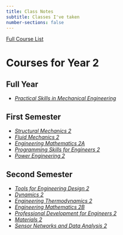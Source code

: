 ```yaml
---
title: Class Notes
subtitle: Classes I've taken
number-sections: false
---
```


[Full Course List](Class_Notes/courses.qmd)

# Courses for Year 2

## Full Year

- [*Practical Skills in Mechanical Engineering*](2_Prac_Skills/2_Prac_Skills.qmd)

## First Semester

- [*Structural Mechanics 2*](2A_Struc_Mech/2A_Struc_Mech.qmd)
- [*Fluid Mechanics 2*](2A_Fluid_Mech/2A_Fluid_Mech.qmd)
- [*Engineering Mathematics 2A*](2A_Eng_Math/2A_Eng_Math.qmd)
- [*Programming Skills for Engineers 2*](2A_Prog_Skill/2A_Prog_Skill.qmd)
- [*Power Engineering 2*](2A_Power_Eng/2A_Power_Eng.qmd)

## Second Semester 

- [*Tools for Engineering Design 2*](2B_Eng_Design/2B_Eng_Design.qmd)
- [*Dynamics 2*](2B_Dynamics/2B_Dynamics.qmd)
- [*Engineering Thermodynamics 2*](2B_Eng_Therm/2B_Eng_Therm.qmd)
- [*Engineering Mathematics 2B*](2B_Eng_Math/2B_Eng_Math.qmd)
- [*Professional Development for Engineers 2*](2B_Prof_Dev/2B_Prof_Dev.qmd)
- [*Materials 2*](2B_Materials/2B_Materials.qmd)
- [*Sensor Networks and Data Analysis 2*](2B_Sensor_Nets/2B_Sensor_Nets.qmd)
